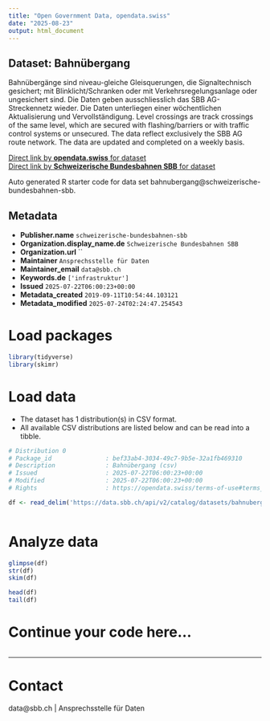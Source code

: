 ```yaml
---
title: "Open Government Data, opendata.swiss"
date: "2025-08-23"
output: html_document
---
```


## Dataset: Bahnübergang

Bahnübergänge sind niveau-gleiche Gleisquerungen, die Signaltechnisch gesichert; mit Blinklicht/Schranken oder mit Verkehrsregelungsanlage oder ungesichert sind. Die Daten geben ausschliesslich das SBB AG-Streckennetz wieder. Die Daten unterliegen einer wöchentlichen Aktualisierung und Vervollständigung. Level crossings are track crossings of the same level, which are secured with flashing/barriers or with traffic control systems or unsecured. The data reflect exclusively the SBB AG route network.  The data are updated and completed on a weekly basis.

[Direct link by **opendata.swiss** for dataset](https://opendata.swiss/de/dataset/bahnubergang)<br>
[Direct link by **Schweizerische Bundesbahnen SBB** for dataset](https://data.sbb.ch/explore/dataset/bahnubergang/)

Auto generated R starter code for data set bahnubergang@schweizerische-bundesbahnen-sbb.

## Metadata

- **Publisher.name** `schweizerische-bundesbahnen-sbb`
- **Organization.display_name.de** `Schweizerische Bundesbahnen SBB`
- **Organization.url** ``
- **Maintainer** `Ansprechsstelle für Daten`
- **Maintainer_email** `data@sbb.ch`
- **Keywords.de** `['infrastruktur']`
- **Issued** `2025-07-22T06:00:23+00:00`
- **Metadata_created** `2019-09-11T10:54:44.103121`
- **Metadata_modified** `2025-07-24T02:24:47.254543`


# Load packages

```r

library(tidyverse)
library(skimr)

```

# Load data

-   The dataset has 1 distribution(s) in CSV format.
-   All available CSV distributions are listed below and can be read into a tibble.

```r

# Distribution 0
# Package_id               : bef33ab4-3034-49c7-9b5e-32a1fb469310
# Description              : Bahnübergang (csv)
# Issued                   : 2025-07-22T06:00:23+00:00
# Modified                 : 2025-07-22T06:00:23+00:00
# Rights                   : https://opendata.swiss/terms-of-use#terms_by

df <- read_delim('https://data.sbb.ch/api/v2/catalog/datasets/bahnubergang/exports/csv?use_labels=true')



```

# Analyze data

```r

glimpse(df)
str(df)
skim(df)

head(df)
tail(df)

```

# Continue your code here...

```r

```

------------------------------------------------------------------------

# Contact

data@sbb.ch | Ansprechsstelle für Daten
